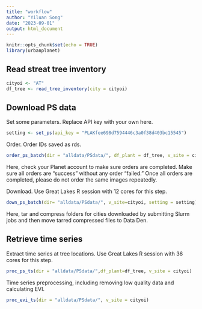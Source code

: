 ```yaml
---
title: "workflow"
author: "Yiluan Song"
date: "2023-09-01"
output: html_document
---
```


```r
knitr::opts_chunk$set(echo = TRUE)
library(urbanplanet)
```

## Read streat tree inventory

```r
cityoi <- "AT"
df_tree <- read_tree_inventory(city = cityoi)
```

## Download PS data
Set some parameters. Replace API key with your own here.
```r
setting <- set_ps(api_key = "PLAKfee698d7594446c3a0f38d403bc15545")
```

Order. Order IDs saved as rds.
```r
order_ps_batch(dir = "alldata/PSdata/", df_plant = df_tree, v_site = cityoi, setting = setting)
```

Here, check your Planet account to make sure orders are completed. Make sure all orders are "success" without any order "failed." Once all orders are completed, please do not order the same images repeatedly.

Download. Use Great Lakes R session with 12 cores for this step.
```r
down_ps_batch(dir= "alldata/PSdata/", v_site=cityoi, setting = setting)
```
Here, tar and compress folders for cities downloaded by submitting Slurm jobs and then move  tarred compressed files to Data Den.

## Retrieve time series

Extract time series at tree locations. Use Great Lakes R session with 36 cores for this step.
```r
proc_ps_ts(dir = "alldata/PSdata/",df_plant=df_tree, v_site = cityoi)
```

Time series preprocessing, including removing low quality data and calculating EVI.
```r
proc_evi_ts(dir = "alldata/PSdata/", v_site = cityoi)
```

